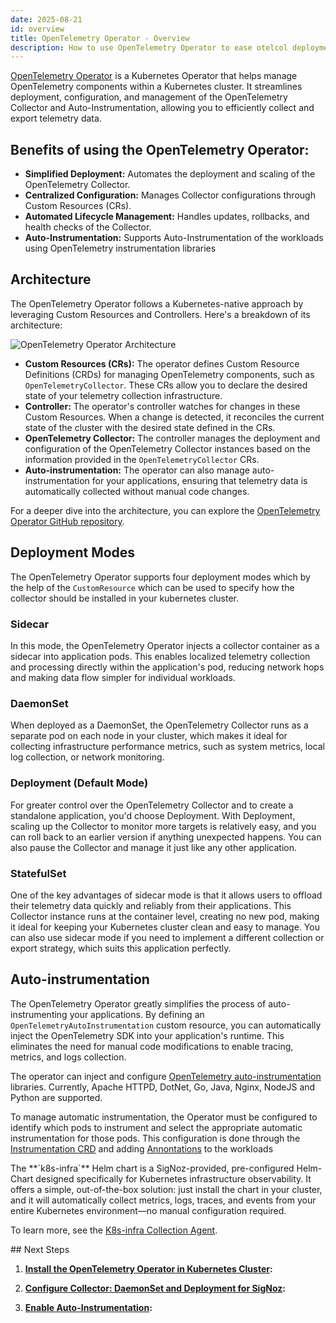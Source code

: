 ```yaml
---
date: 2025-08-21
id: overview
title: OpenTelemetry Operator - Overview
description: How to use OpenTelemetry Operator to ease otelcol deployment and instrumentation in SigNoz
---
```


[OpenTelemetry Operator](https://github.com/open-telemetry/opentelemetry-operator) is a Kubernetes Operator that helps manage OpenTelemetry components within a Kubernetes cluster. It streamlines deployment, configuration, and management of the OpenTelemetry Collector and Auto-Instrumentation, allowing you to efficiently collect and export telemetry data.


## Benefits of using the OpenTelemetry Operator:

- **Simplified Deployment:** Automates the deployment and scaling of the OpenTelemetry Collector.
- **Centralized Configuration:** Manages Collector configurations through Custom Resources (CRs).
- **Automated Lifecycle Management:** Handles updates, rollbacks, and health checks of the Collector.
- **Auto-Instrumentation:** Supports Auto-Instrumentation of the workloads using OpenTelemetry instrumentation libraries



## Architecture

The OpenTelemetry Operator follows a Kubernetes-native approach by leveraging Custom Resources and Controllers. Here's a breakdown of its architecture:

![OpenTelemetry Operator Architecture](/img/docs/otel-operator-arch.webp "OpenTelemetry Operator Architecture")

*   **Custom Resources (CRs):** The operator defines Custom Resource Definitions (CRDs) for managing OpenTelemetry components, such as `OpenTelemetryCollector`. These CRs allow you to declare the desired state of your telemetry collection infrastructure.
*   **Controller:** The operator's controller watches for changes in these Custom Resources. When a change is detected, it reconciles the current state of the cluster with the desired state defined in the CRs.
*   **OpenTelemetry Collector:** The controller manages the deployment and configuration of the OpenTelemetry Collector instances based on the information provided in the `OpenTelemetryCollector` CRs.
*   **Auto-instrumentation:** The operator can also manage auto-instrumentation for your applications, ensuring that telemetry data is automatically collected without manual code changes.

For a deeper dive into the architecture, you can explore the [OpenTelemetry Operator GitHub repository](https://github.com/open-telemetry/opentelemetry-operator).

## Deployment Modes

The OpenTelemetry Operator supports four deployment modes which by the help of the `CustomResource`  which can be used to specify how the collector should be installed in your kubernetes cluster.

### Sidecar

In this mode, the OpenTelemetry Operator injects a collector container as a sidecar into application pods. This enables localized telemetry collection and processing directly within the application's pod, reducing network hops and making data flow simpler for individual workloads.

### DaemonSet

When deployed as a DaemonSet, the OpenTelemetry Collector runs as a separate pod on each node in your cluster, which makes it ideal for collecting infrastructure performance metrics, such as system metrics, local log collection, or network monitoring.

### Deployment (Default Mode)
For greater control over the OpenTelemetry Collector and to create a standalone application, you'd choose Deployment. With Deployment, scaling up the Collector to monitor more targets is relatively easy, and you can roll back to an earlier version if anything unexpected happens. You can also pause the Collector and manage it just like any other application.

### StatefulSet
One of the key advantages of sidecar mode is that it allows users to offload their telemetry data quickly and reliably from their applications. This Collector instance runs at the container level, creating no new pod, making it ideal for keeping your Kubernetes cluster clean and easy to manage. You can also use sidecar mode if you need to implement a different collection or export strategy, which suits this application perfectly.

## Auto-instrumentation

The OpenTelemetry Operator greatly simplifies the process of auto-instrumenting your applications. By defining an `OpenTelemetryAutoInstrumentation` custom resource, you can automatically inject the OpenTelemetry SDK into your application's runtime. This eliminates the need for manual code modifications to enable tracing, metrics, and logs collection.

The operator can inject and configure [OpenTelemetry auto-instrumentation](https://opentelemetry.io/docs/platforms/kubernetes/operator/automatic/) libraries. Currently, Apache HTTPD, DotNet, Go, Java, Nginx, NodeJS and Python are supported.

To manage automatic instrumentation, the Operator must be configured to identify which pods to instrument and select the appropriate automatic instrumentation for those pods. This configuration is done through the [Instrumentation CRD](https://github.com/open-telemetry/opentelemetry-operator/blob/main/docs/api/instrumentations.md) and adding [Annontations](http://localhost:3000/docs/collection-agents/k8s/otel-operator/install/#annontations-for-auto-instrumentation-injection) to the workloads

<Admonition type="tip">
The **`k8s-infra`** Helm chart is a SigNoz-provided, pre-configured Helm-Chart designed specifically for Kubernetes infrastructure observability. It offers a simple, out-of-the-box solution: just install the chart in your cluster, and it will automatically collect metrics, logs, traces, and events from your entire Kubernetes environment—no manual configuration required.

To learn more, see the [K8s-infra Collection Agent](/docs/collection-agents/k8s/otel-operator/k8s-infra).

</Admonition>
## Next Steps

1. **[Install the OpenTelemetry Operator in Kubernetes Cluster](/docs/collection-agents/k8s/otel-operator/install):**  

2. **[Configure Collector: DaemonSet and Deployment for SigNoz](/docs/collection-agents/k8s/otel-operator/configure):**

3. **[Enable Auto-Instrumentation](/docs/collection-agents/k8s/otel-operator/configure#auto-instrumentation-with-opentelemetry-operator):**






